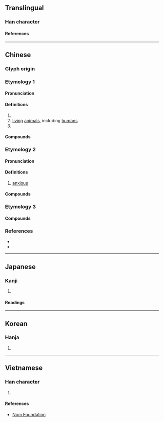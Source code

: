 {{character info}}
==Translingual==

===Han character===
{{Han char|rn=30|rad=口|as=12|sn=15|four=60031|canj=ROGF|ids=⿰口焦}}

====References====
{{Han ref|kx=0208.270|dkj=04306|dj=0431.190|hdz=10684.100|uh=564D}}

----

==Chinese==
{{zh-forms}}

===Glyph origin===
{{Han etym}}

===Etymology 1===

====Pronunciation====
{{zh-pron
|m=jiào,jiáo,2nb=variant
|c=ziu1,ziu3,ziu6,zau1
|mc=2
|oc=1,2
|cat=v,n
}}

====Definitions====
{{zh-hanzi}}

# {{zh-alt-form|嚼}}
# [[living]] [[animals]], including [[humans]]
# {{zh-alt-form|譙}}

====Compounds====
{{zh-der|噍類無遺|噍類|噍殺|無噍類}}

===Etymology 2===

====Pronunciation====
{{zh-pron
|m=jiāo
|mc=1
|oc=n,1
|cat=a
}}

====Definitions====
{{zh-hanzi}}

# [[anxious]]

====Compounds====
{{zh-der|噍殺}}

===Etymology 3===
{{zh-see|啾|v}}

====Compounds====
{{zh-der|啁噍|噍噍}}

===References===
* {{R:yue:jyut.net}}
* {{R:yue:Jyutping Database}}

----

==Japanese==

===Kanji===
{{ja-kanji|grade=|rs=口12}}

# {{rfdef|ja|sort=口12}}

====Readings====
{{ja-readings
|goon=じょう<ぜう, しゅ<しゆ, ざく
|kanon=しょう<せう, しゅう<しう, しゃく<しやく
|kun=か-む
}}

----

==Korean==

===Hanja===
{{ko-hanja|hangeul=초|rv=cho|mr=ch'o}}

# {{rfdef|ko|sort=口12}}

----

==Vietnamese==

===Han character===
{{vi-readings|reading=tiếu|rs=口12}}

# {{rfdef|vi|sort=口12}}

====References====
* [http://nomfoundation.org/common/nom_details.php?codepoint=564d Nom Foundation]